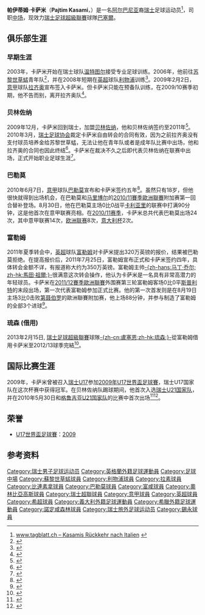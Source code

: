 {{noteta|G1=足球|G2=UEFA|G3=EPL|G4=意甲
|T=zh-hans:帕伊蒂姆·卡萨米;zh-hk:帕伊蒂姆·卡沙米;zh-tw:帕伊蒂姆·卡薩米;
|1=zh-hans:帕伊蒂姆·卡萨米;zh-hk:帕伊蒂姆·卡沙米;zh-tw:帕伊蒂姆·卡薩米;
|2=zh-hans:卡萨米;zh-hk:卡沙米;zh-tw:卡薩米;
}}
{{Infobox football biography 2
| playername          = 帕伊蒂姆·卡萨米<br>Pajtim Kasami
| image               = Pajtim Kasami 2016.jpg
| caption             = 
| fullname            = Pajtim Kasami 
| dateofbirth         = {{birth date and age|1992|6|2|df=y}}
| cityofbirth         = [[安德爾芬根|安德爾芬根]]
| countryofbirth      = [[瑞士|瑞士]]
| height              = {{Height|m=1.87}}
| position            = [[中场|中场]]
| currentclub         = [[巴塞爾足球俱樂部|巴塞爾]]
| clubnumber          = 23
| youthyears1         = 2003−2006
| youthclubs1         = [[温特图尔足球俱乐部|温特图尔]]
| youthyears2         = 2006−2009
| youthclubs2         = [[苏黎世草蜢足球俱乐部|苏黎世草蜢]]
| youthyears3         = 2008
| youthclubs3         = → [[利物浦足球俱乐部|利物浦]]
| youthyears4         = 2009 
| youthclubs4         = [[拉齐奥足球俱乐部|拉齐奥]]
| years1              = 2010
| clubs1              = [[贝林佐纳足球俱乐部|贝林佐纳]]
| caps1               = 10
| goals1              = 2
| years2              = 2010−2011 
| clubs2              = [[巴勒莫足球俱乐部|巴勒莫]]
| caps2               = 14  
| goals2              = 0   
| years3              = 2011−2014    
| clubs3              = [[富勒姆足球俱乐部|富勒姆]] 
| caps3               = 38
| goals3              = 3
| years4              = 2012−2013    
| clubs4              = → [[盧塞恩足球俱樂部|-{zh-cn:盧塞恩;zh-hk:琉森;}-]] (借用)
| caps4               = 16
| goals4              = 1
| years5         = 2014–2017       | caps5 = 44   | goals5 = 6    | clubs5 = [[奧林比亞高斯足球會|奧林比亞高斯]]
| years6         = 2016–2017       | caps6 = 25   | goals6 = 2    | clubs6 = → [[諾定咸森林足球會|諾定咸森林]] (借用)
| years7         = 2017–2020          | caps7 = 95   | goals7 = 25    | clubs7 = [[錫永足球會|錫永]]
| years8         = 2020–          | caps8 = 32| goals8 = 12| clubs8 = [[巴塞爾足球俱樂部|巴塞爾]]
| totalcaps           = 
| totalgoals          = 
| nationalyears1      = 2009
| nationalteam1       = [[瑞士17歲以下國家足球隊|瑞士U17]]
| nationalcaps1       = 9
| nationalgoals1      = 3
| nationalyears2      = 2009
| nationalteam2       = [[瑞士18歲以下國家足球隊|瑞士U18]]
| nationalcaps2       = 3
| nationalgoals2      = 2
| nationalyears3      = 2010–
| nationalteam3       = [[瑞士21歲以下國家足球隊|瑞士U21]]
| nationalcaps3       = 31
| nationalgoals3      = 6
| nationalyears4 = 2012
| nationalteam4  = [[瑞士23歲以下國家足球隊|瑞士U23]]
| nationalcaps4  = 4
| nationalgoals4 = 0
| nationalyears5 = 2013–
| nationalteam5  = [[瑞士國家足球隊|瑞士]]
| nationalcaps5  = 12
| nationalgoals5 = 2
| medaltemplates      = 
| club-update         = 2021年5月25日
| nationalteam-update = 2015年10月12日
}}

'''帕伊蒂姆·卡萨米'''（'''Pajtim Kasami'''，{{bd|1992年|6月2日|catIdx=Kasami, Stephen}}）是一名[[阿尔巴尼亚|阿尔巴尼亚]]裔[[瑞士|瑞士]]足球运动员<ref>[http://www.tagblatt.ch/sport/fussball/fussball/Kasamis-Rueckkehr-nach-Italien;art609,1556446 www.tagblatt.ch – Kasamis Rückkehr nach Italien] {{Wayback|url=http://www.tagblatt.ch/sport/fussball/fussball/Kasamis-Rueckkehr-nach-Italien;art609,1556446 |date=20100608033511 }}</ref>，司职[[中场|中场]]，现效力[[瑞士足球超級聯賽|瑞士足球超級聯賽]]球隊[[巴塞爾足球俱樂部|巴塞爾]]。

==俱乐部生涯==
===早期生涯===
2003年，卡萨米开始在瑞士球队[[温特图尔足球俱乐部|温特图尔]]接受专业足球训练。2006年，他前往[[苏黎世草蜢足球俱乐部|苏黎世草蜢]]青年队<ref>{{Cite web |url=http://www.rotweiss24.ch/rtw-team.aspx?navi=230&sp=7900 |title=Pajtim Kasami – Rot Weiss 24 |access-date=2011-09-09 |archive-date=2015-09-24 |archive-url=https://web.archive.org/web/20150924092158/http://www.rotweiss24.ch/rtw-team.aspx?navi=230&sp=7900 |dead-url=no }}</ref>，并在2008年短期在[[英超|英超]]球队[[利物浦足球俱乐部|利物浦]]训练<ref>{{cite news|url=http://www.liverpoolfc.tv/news/latest-news/youngsters-preparing-for-new-season|title=Youngsters preparing for new season|date=2008-08-19|accessdate=2010-05-14|work=Liverpool FC}}{{dead link|date=2017年12月 |bot=InternetArchiveBot |fix-attempted=yes }}</ref>。2009年2月2日，[[意甲|意甲]]球队[[拉齐奥足球俱乐部|拉齐奥]]宣布签入卡萨米。但卡萨米只能在预备队训练，在2009/10赛季初期，他不告而别，离开拉齐奥队<ref>{{cite news|url=http://www.tribalfootball.com/ex-liverpool-youngster-kasami-awol-lazio-261824|title=Ex-Liverpool youngster Kasami AWOL from Lazio|date=2009-08-07|accessdate=2010-05-15|work=tribalfootball|deadurl=yes|archiveurl=https://web.archive.org/web/20090810165534/http://www.tribalfootball.com/ex-liverpool-youngster-kasami-awol-lazio-261824|archivedate=2009-08-10}}</ref>。

===贝林佐纳===
2009年12月，卡萨米回到瑞士，加盟[[贝林佐纳足球俱乐部|贝林佐纳]]，他和贝林佐纳签约至2011年<ref>{{cite news|url=http://www.acbellinzona.ch/?n=676/pajtim-kasami-e-granata-|title=Pajtim Kasami è granata !|date=2009-12-21|accessdate=2010-01-02|publisher=AC Bellinzona|language=it|archive-date=2011-07-19|archive-url=https://archive.today/20110719112816/http://www.acbellinzona.ch/?n=676/pajtim-kasami-e-granata-|dead-url=no}}</ref>。2010年3月，[[瑞士足球协会|瑞士足球协会]]裁定卡萨米自由转会的合同有效，因为之前拉齐奥没有支付球员培养金给苏黎世草蜢，无法让他在青年队或者是成年队比赛中出场，他和拉齐奥的合同也因此终结<ref>{{cite news|url=http://www.tuttomercatoweb.com/?action=read&id=185778|title=Bellinzona, ag. Kasami "Contratto con la Lazio rescisso correttamente"|date=2009-12-30|accessdate=2010-05-15|work=Tutto Mercato Web|language=it|archive-date=2012-06-14|archive-url=https://web.archive.org/web/20120614033324/http://www.tuttomercatoweb.com/?action=read&id=185778|dead-url=no}}</ref>。卡萨米在裁决不久之后即代表贝林佐纳在联赛中出场，正式开始职业足球生涯<ref>{{cite news|url=http://www.sport.sf.tv/Nachrichten/Archiv/2009/12/21/Fussball/Weltmeister-Pajtim-Kasami-wechselt-zur-AC-Bellinzona|title=Weltmeister Pajtim Kasami wechselt zur AC Bellinzona|date=2010-06-07|work=Sport SF|language=de|accessdate=2011-09-09|archive-date=2012-09-11|archive-url=https://archive.today/20120911161829/http://www.sport.sf.tv/Nachrichten/Archiv/2009/12/21/Fussball/Weltmeister-Pajtim-Kasami-wechselt-zur-AC-Bellinzona|dead-url=yes}}</ref>。

===巴勒莫===
2010年6月7日，[[意甲|意甲]]球队[[巴勒莫足球俱乐部|巴勒莫]]宣布和卡萨米签约五年<ref>{{cite news |url=http://www.ilpalermocalcio.it/it/0910/news_scheda.jsp?id=20914 |publisher=US Città di Palermo |language=it |date=2010-06-07 |accessdate=2010-06-07 |title=PRESO PAJTIM KASAMI}}</ref>。虽然只有18岁，但他很快就得到出场机会，在巴勒莫和[[马里博尔足球俱乐部|马里博尔]]的[[2010/11賽季歐洲聯賽|2010/11賽季歐洲聯賽]]附加赛第一回合替补登场。8月30日，他在巴勒莫主场0比0战平[[卡利亚里足球俱乐部|卡利亚里]]的联赛中打满90分钟，这是他首次在意甲联赛亮相。在[[2010年至2011年意大利足球甲級聯賽|2010/11赛季]]，卡萨米总共代表巴勒莫出场24次，其中意甲联赛14次，[[欧足联欧洲联赛|欧洲联赛]]8次，[[意大利杯|意大利杯]]2次。

===富勒姆===
2011年夏季转会中，[[英超|英超]]球队[[富勒姆足球俱乐部|富勒姆]]对卡萨米提出320万英镑的报价，结果被巴勒莫拒绝。在提高报价后，2011年7月25日，富勒姆宣布正式和卡萨米签约四年，具体转会金额不详，有报道称大约为350万英镑。富勒姆主帅[[马丁·乔尔|-{zh-hans:马丁·乔尔; zh-hk:馬田·祖爾;}-]]很满意这次转会操作，他认为卡萨米是一名具有非常高潜力的年轻球员。卡萨米在[[2011/12賽季歐霸盃|2011/12賽季歐洲聯賽]]外围赛第三轮富勒姆客场0比0平[[斯普利特足球俱乐部|斯普利特]]的末段出场，第一次代表富勒姆参加正式比赛。他的第一次首发则是在8月19日主场3比0击败[[第聂伯罗彼得罗夫斯克足球俱乐部|第聂伯罗]]的歐洲聯賽附加赛，他上场88分钟，并参与制造了富勒姆的全部3个进球<ref>{{cite web | url = http://www.fulhamfc.com/Club/News/NewsArticles/2011/July/PajtimKasamiJoinsFulham.aspx | title = Pajtim Kasami Joins Fulham | publisher = Fulham FC | accessdate = 25 July 2011 | deadurl = yes | archiveurl = https://www.webcitation.org/60WHZatDQ?url=http://www.fulhamfc.com/Club/News/NewsArticles/2011/July/PajtimKasamiJoinsFulham.aspx | archivedate = 2011年7月28日 }}</ref>。

===琉森 (借用)===
2013年2月15日, [[瑞士足球超級聯賽|瑞士足球超級聯賽]]球隊[[盧塞恩足球俱樂部|-{zh-cn:盧塞恩;zh-hk:琉森;}-]]從富勒姆借用卡萨米至2012/13球季完結<ref>{{cite news |language=en |url=http://www1.skysports.com/football/news/11681/8502924/Fulham-midfielder-Pajtim-Kasami-joins-Swiss-Club-FC-Luzern-on-loan |title=Fulham midfielder Pajtim Kasami joins Swiss Club FC Luzern on loan |publisher=''Sky Sports'' |date=2013-02-15 |accessdate=2013-05-26 |archive-date=2014-05-28 |archive-url=https://web.archive.org/web/20140528031150/http://www1.skysports.com/football/news/11681/8502924/fulham-midfielder-pajtim-kasami-joins-swiss-club-fc-luzern-on-loan |dead-url=no }}</ref>。

==国际比赛生涯==
2009年，卡萨米曾被召入[[瑞士17歲以下國家足球隊|瑞士U17]]参加[[2009年U17世界盃足球賽|2009年U17世界盃足球賽]]，瑞士U17国家队在这次杯赛中获得冠军。在贝林佐纳队踢球期间，他首次入选[[瑞士21歲以下國家足球隊|瑞士U21国家队]]，并在2010年5月30日和[[格鲁吉亚21歲以下國家足球隊|格鲁吉亚U21国家队]]的比赛中首次出场<ref>{{cite news|url=http://www.uefa.com/under21/matches/season=2011/round=2000006/match=2000077/index.html|title=Georgia draw keeps Switzerland waiting|date=2010-05-30|accessdate=2010-06-07|publisher=UEFA.com|archive-date=2010-08-15|archive-url=https://web.archive.org/web/20100815022701/http://www.uefa.com/under21/matches/season=2011/round=2000006/match=2000077/index.html|dead-url=no}}</ref><ref>{{cite news|url=http://www.acbellinzona.ch/?n=963/granata-rossocrociato-u21|title=Granata rossocrociato, u21|date=2010-05-30|accessdate=2010-06-07|work=AC Bellinzona|language=it|archive-date=2011-07-19|archive-url=https://web.archive.org/web/20110719112917/http://www.acbellinzona.ch/?n=963%2Fgranata-rossocrociato-u21|dead-url=no}}</ref>。

==荣誉==
* [[U17世界盃足球賽|U17世界盃足球賽]]：[[2009年U17世界盃足球賽|2009]]

==参考资料==
{{reflist}}

{{DEFAULTSORT:Kasami, Stephen}}
[[Category:瑞士男子足球运动员|Category:瑞士男子足球运动员]]
[[Category:英格蘭外籍足球運動員|Category:英格蘭外籍足球運動員]]
[[Category:足球中場|Category:足球中場]]
[[Category:蘇黎世草蜢球員|Category:蘇黎世草蜢球員]]
[[Category:利物浦球員|Category:利物浦球員]]
[[Category:拉素球員|Category:拉素球員]]
[[Category:比連素拿球員|Category:比連素拿球員]]
[[Category:巴勒莫球員|Category:巴勒莫球員]]
[[Category:富咸球員|Category:富咸球員]]
[[Category:奧林比亞高斯球員|Category:奧林比亞高斯球員]]
[[Category:瑞士超聯球員|Category:瑞士超聯球員]]
[[Category:意甲球員|Category:意甲球員]]
[[Category:英超球員|Category:英超球員]]
[[Category:希超球員|Category:希超球員]]
[[Category:義大利外籍足球運動員|Category:義大利外籍足球運動員]]
[[Category:希臘外籍足球運動員|Category:希臘外籍足球運動員]]
[[Category:諾定咸森林球員|Category:諾定咸森林球員]]
[[Category:瑞士旅外足球运动员|Category:瑞士旅外足球运动员]]
[[Category:錫永球員|Category:錫永球員]]